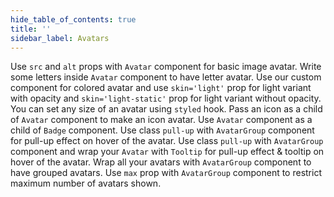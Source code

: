 ```yaml
---
hide_table_of_contents: true
title: ''
sidebar_label: Avatars
---
```




<Grid container spacing={6}>
  <PageHeader
    title='Avatars'
    subtitle='Avatars are found throughout material design with uses in everything from tables to dialog menus.'
    href='https://mui.com/material-ui/react-avatar/'
  />
  <Grid item xs={12} md={6}>
    <CardSnippet
      title="Image Avatars"
      code={SourceCodeAvatarsImage}
    >
      <Typography sx={{ mb: 4 }}>
        Use <code>src</code> and <code>alt</code> props with <code>Avatar</code> component for basic image avatar.
      </Typography>
      <AvatarsImage />
    </CardSnippet>
  </Grid>
  <Grid item xs={12} md={6}>
    <CardSnippet
      title="Letter Avatars"
      code={SourceCodeAvatarsLetter}
    >
      <Typography sx={{ mb: 4 }}>
       Write some letters inside <code>Avatar</code> component to have letter avatar. Use our custom component for colored avatar and use <code>skin='light'</code> prop for light variant with opacity and <code>skin='light-static'</code> prop for light variant without opacity.
      </Typography>
      <AvatarsLetter />
    </CardSnippet>
  </Grid>
  <Grid item xs={12} md={6}>
    <CardSnippet
      title="Sizes"
      code={SourceCodeAvatarsSizes}
    >
      <Typography sx={{ mb: 4 }}>
        You can set any size of an avatar using <code>styled</code> hook.
      </Typography>
      <AvatarsSizes />
    </CardSnippet>
  </Grid>
  <Grid item xs={12} md={6}>
    <CardSnippet
      title="Icon Avatars"
      code={SourceCodeAvatarsIcon}
    >
      <Typography sx={{ mb: 4 }}>
        Pass an icon as a child of <code>Avatar</code> component to make an icon avatar.
      </Typography>
      <AvatarsIcon />
    </CardSnippet>
  </Grid>
  <Grid item xs={12} md={6}>
    <CardSnippet
      title="Avatars With Badge"
      code={SourceCodeAvatarsWithBadge}
    >
      <Typography sx={{ mb: 4 }}>
        Use <code>Avatar</code> component as a child of <code>Badge</code> component.
      </Typography>
      <AvatarsWithBadge />
    </CardSnippet>
  </Grid>
  <Grid item xs={12} md={6}>
    <CardSnippet
      title="Grouped Avatars With PullUp"
      code={SourceCodeAvatarsGroupedPullUp}
    >
      <Typography sx={{ mb: 4 }}>
        Use class <code>pull-up</code> with <code>AvatarGroup</code> component for pull-up effect on hover of the avatar.
      </Typography>
      <AvatarsGroupedPullUp />
    </CardSnippet>
  </Grid>
  <Grid item xs={12} md={6}>
    <CardSnippet
      title="Grouped Avatars With PullUp & Tooltip"
      code={SourceCodeAvatarsGroupedPullUpWithTooltip}
    >
      <Typography sx={{ mb: 4 }}>
        Use class <code>pull-up</code> with <code>AvatarGroup</code> component and wrap your <code>Avatar</code> with <code>Tooltip</code> for pull-up effect & tooltip on hover of the avatar.
      </Typography>
      <AvatarsGroupedPullUpWithTooltip />
    </CardSnippet>
  </Grid>
  <Grid item xs={12}>
    <CardSnippet
      title="Grouped Avatars Alignment"
      code={SourceCodeAvatarsGrouped}
    >
      <Typography sx={{ mb: 4 }}>
        Wrap all your avatars with <code>AvatarGroup</code> component to have grouped avatars. Use <code>max</code> prop with <code>AvatarGroup</code> component to restrict maximum number of avatars shown.
      </Typography>
      <AvatarsGrouped />
    </CardSnippet>
  </Grid>
</Grid>
